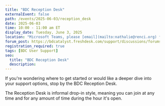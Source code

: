 ```yaml
---
title: "BDC Reception Desk"
externalEvent: false
path: /events/2025-06-03/reception_desk
date: 2025-06-03
time: 10:00 - 11:00 am ET
display_date: Tuesday, June 3, 2025
location: "Microsoft Teams, please [email](mailto:nathalie@renci.org) for the link"
forum_post: https://bdcatalyst.freshdesk.com/support/discussions/forums/60000252439
registration_required: true
tags: [BDC User Support]
seo:
  title: "BDC Reception Desk"
  description:
---
```

If you're wondering where to get started or would like a deeper dive into your support options, stop by the BDC Reception Desk.

The Reception Desk is informal drop-in style, meaning you can join at any time and for any amount of time during the hour it's open.